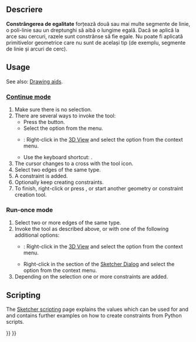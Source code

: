 <languages/>

{{Docnav
|[[Sketcher_ConstrainTangent|Tangent/Collinear Constraint]]
|[[Sketcher_ConstrainSymmetric|Symmetric Constraint]]
|[[Sketcher_Workbench|Sketcher]]
|IconL=Sketcher_ConstrainTangent.svg
|IconR=Sketcher_ConstrainSymmetric.svg
|IconC=Workbench_Sketcher.svg
}}

<div class="mw-translate-fuzzy">
{{GuiCommand
|Name=Sketcher ConstrainEqual
|Workbenches=[[Sketcher Workbench|Sketcher]]
|MenuLocation=Sketch → Sketcher constraints → Constrain equal
|Shortcut=E
|SeeAlso=[[Sketcher_ConstrainRadius|Constrain radius]]
}}
</div>

<span id="Description"></span>
==Descriere==

<div class="mw-translate-fuzzy">
'''Constrângerea de egalitate''' forțează două sau mai multe segmente de linie, o poli-linie sau un dreptunghi să aibă o lungime egală. Dacă se aplică la arce sau cercuri, razele sunt constrânse să fie egale. Nu poate fi aplicată primitivelor geometrice care nu sunt de același tip (de exemplu, segmente de linie și arcuri de cerc).
</div>

==Usage==

See also: [[Sketcher_Workbench#Drawing_aids|Drawing aids]].

===[[Sketcher_Workbench#Continue_modes|Continue mode]]===

# Make sure there is no selection.
# There are several ways to invoke the tool:
#* Press the {{Button|[[Image:Sketcher_ConstrainEqual.svg|16px]] [[Sketcher_ConstrainEqual|Equal Constraint]]}} button.
#* Select the {{MenuCommand|Sketch → Constraints → [[Image:Sketcher_ConstrainEqual.svg|16px]] Equal Constraint}} option from the menu.
#* {{Version|1.0}}: Right-click in the [[3D_View|3D View]] and select the {{MenuCommand|Constrain → [[Image:Sketcher_ConstrainEqual.svg|16px]] Equal Constraint}} option from the context menu.
#* Use the keyboard shortcut: {{KEY|E}}.
# The cursor changes to a cross with the tool icon.
# Select two edges of the same type.
# A constraint is added.
# Optionally keep creating constraints.
# To finish, right-click or press {{KEY|Esc}}, or start another geometry or constraint creation tool.

===Run-once mode===

# Select two or more edges of the same type.
# Invoke the tool as described above, or with one of the following additional options:
#* {{Version|1.0}}: Right-click in the [[3D_View|3D View]] and select the {{MenuCommand|[[Image:Sketcher_ConstrainEqual.svg|16px]] Equal Constraint}} option from the context menu.
#* Right-click in the {{MenuCommand|Elements}} section of the [[Sketcher_Dialog|Sketcher Dialog]] and select the {{MenuCommand|[[Image:Sketcher_ConstrainEqual.svg|16px]] Equal Constraint}} option from the context menu.
# Depending on the selection one or more constraints are added.

== Scripting ==

{{Code|code=Sketch.addConstraint(Sketcher.Constraint('Equal', Edge1, Edge2))}}

The [[Sketcher_scripting|Sketcher scripting]] page explains the values which can be used for {{incode|Edge1}} and {{incode|Edge2}} and  contains further examples on how to create constraints from Python scripts.


{{Docnav
|[[Sketcher_ConstrainTangent|Tangent/Collinear Constraint]]
|[[Sketcher_ConstrainSymmetric|Symmetric Constraint]]
|[[Sketcher_Workbench|Sketcher]]
|IconL=Sketcher_ConstrainTangent.svg
|IconR=Sketcher_ConstrainSymmetric.svg
|IconC=Workbench_Sketcher.svg
}}

{{Sketcher_Tools_navi{{#translation:}}}}
{{Userdocnavi{{#translation:}}}}
